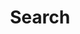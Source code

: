 ---
title: "Search"
description: "Search articles in the Grain & Gradient."
blocks:
  - name: "HEADER"
    title: "Search Articles"
---